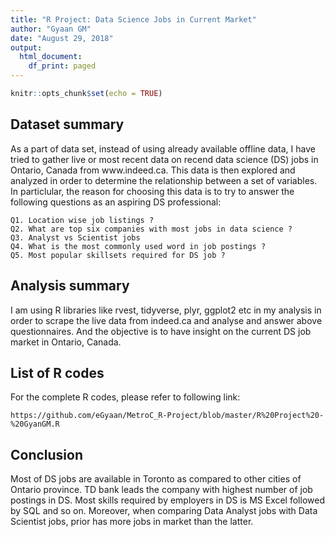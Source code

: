 ```yaml
---
title: "R Project: Data Science Jobs in Current Market"
author: "Gyaan GM"
date: "August 29, 2018"
output:
  html_document:
    df_print: paged
---
```


```r
knitr::opts_chunk$set(echo = TRUE)
```
## Dataset summary
As a part of data set, instead of using already available offline data, I have tried to gather live or most recent data on recend data science (DS) jobs in Ontario, Canada from www.indeed.ca. This data is then explored and analyzed in order to determine the relationship between a set of variables. In particlular, the reason for choosing this data is to try to answer the following questions as an aspiring DS professional:

```
Q1. Location wise job listings ?
Q2. What are top six companies with most jobs in data science ?
Q3. Analyst vs Scientist jobs
Q4. What is the most commonly used word in job postings ?
Q5. Most popular skillsets required for DS job ?
```

## Analysis summary
I am using R libraries like rvest, tidyverse, plyr, ggplot2 etc in my analysis in order to scrape the live data from indeed.ca and analyse and answer above questionnaires. And the objective is to have insight on the current DS job market in Ontario, Canada.

## List of R codes
For the complete R codes, please refer to following link:
```
https://github.com/eGyaan/MetroC_R-Project/blob/master/R%20Project%20-%20GyanGM.R
```

## Conclusion
Most of DS jobs are available in Toronto as compared to other cities of Ontario province. TD bank leads the company with highest number of job postings in DS. Most skills required by employers in DS is MS Excel followed by SQL and so on. Moreover, when comparing Data Analyst jobs with Data Scientist jobs, prior has more jobs in market than the latter.

